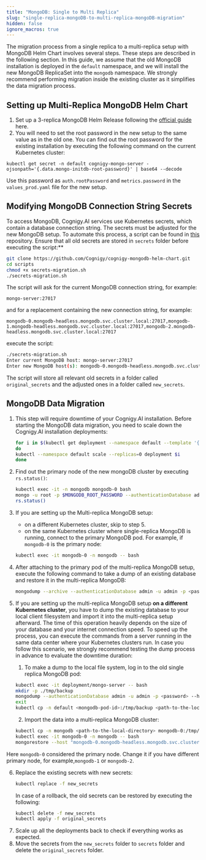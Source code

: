 ```yaml
---
title: "MongoDB: Single to Multi Replica"
slug: "single-replica-mongoDB-to-multi-replica-mongoDB-migration"
hidden: false
ignore_macros: true
---
```


The migration process from a single replica to a multi-replica setup with MongoDB Helm Chart involves several steps. These steps are described in the following section. In this guide, we assume that the old MongoDB installation is deployed in the `default` namespace, and we will install the new MongoDB ReplicaSet into the `mongodb` namespace. We strongly recommend performing migration inside the existing cluster as it simplifies the data migration process. 

## Setting up Multi-Replica MongoDB Helm Chart

1. Set up a 3-replica MongoDB Helm Release following the [official guide](https://github.com/Cognigy/cognigy-mongodb-helm-chart) here.
2. You will need to set the root password in the new setup to the same value as in the old one. You can find out the root password for the existing installation by executing the following command on the current Kubernetes cluster:
```
kubectl get secret -n default cognigy-mongo-server -ojsonpath='{.data.mongo-initdb-root-password}' | base64 --decode
```
Use this password as `auth.rootPassword` and `metrics.password` in the `values_prod.yaml` file for the new setup.

## Modifying MongoDB Connection String Secrets

To access MongoDB, Cognigy.AI services use Kubernetes secrets, which contain a database connection string. The secrets must be adjusted for the new MongoDB setup. To automate this process, a script can be found in [this](https://github.com/Cognigy/cognigy-mongodb-helm-chart) repository. Ensure that all old secrets are stored in `secrets` folder before executing the script:**
```bash
git clone https://github.com/Cognigy/cognigy-mongodb-helm-chart.git
cd scripts
chmod +x secrets-migration.sh
./secrets-migration.sh
```
The script will ask for the current MongoDB connection string, for example:
```
mongo-server:27017
```
and for a replacement containing the new connection string, for example:
```
mongodb-0.mongodb-headless.mongodb.svc.cluster.local:27017,mongodb-1.mongodb-headless.mongodb.svc.cluster.local:27017,mongodb-2.mongodb-headless.mongodb.svc.cluster.local:27017
```
execute the script: 
```bash
./secrets-migration.sh
Enter current MongoDB host: mongo-server:27017
Enter new MongoDB host(s): mongodb-0.mongodb-headless.mongodb.svc.cluster.local:27017,mongodb-1.mongodb-headless.mongodb.svc.cluster.local:27017,mongodb-2.mongodb-headless.mongodb.svc.cluster.local:27017
```
The script will store all relevant old secrets in a folder called `original_secrets` and the adjusted ones in a folder called `new_secrets`.

## MongoDB Data Migration

1. This step will require downtime of your Cognigy.AI installation. Before starting the MongoDB data migration, you need to scale down the Cognigy.AI installation deployments:
    ```bash
    for i in $(kubectl get deployment --namespace default --template '{{range .items}}{{.metadata.name}}{{"\n"}}{{end}}'|grep service-)
    do
    kubectl --namespace default scale --replicas=0 deployment $i
    done
    ```

2. Find out the primary node of the new mongoDB cluster by executing `rs.status()`:
    ```bash
    kubectl exec -it -n mongodb mongodb-0 bash
    mongo -u root -p $MONGODB_ROOT_PASSWORD --authenticationDatabase admin
    rs.status()
    ```

3. If you are setting up the Multi-replica MongoDB setup:
   
    * on a different Kubernetes cluster, skip to step 5. 
    * on the same Kubernetes cluster where single-replica MongoDB is running, connect to the primary MongoDB pod. For example, if  `mongodb-0` is the primary node:
    ```bash
    kubectl exec -it mongodb-0 -n mongodb -- bash
    ```

4. After attaching to the primary pod of the multi-replica MongoDB setup, execute the following command to take a dump of an existing database and restore it in the multi-replica MongoDB:
    ```bash
    mongodump --archive --authenticationDatabase admin -u admin -p <password> --host "mongo-server.default.svc:27017" | mongorestore --host "mongodb-0.mongodb-headless.mongodb.svc.cluster.local:27017" --authenticationDatabase admin -u root -p <password> --archive --drop
    ```

5.  If you are setting up the multi-replica MongoDB setup **on a different Kubernetes cluster**, you have to dump the existing database to your local client filesystem and import it into the multi-replica setup afterward. The time of this operation heavily depends on the size of your database and your internet connection speed. To speed up the process, you can execute the commands from a server running in the same data center where your Kubernetes clusters run. In case you follow this scenario, we strongly recommend testing the dump process in advance to evaluate the downtime duration:

    1.  To make a dump to the local file system, log in to the old single replica MongoDB pod:
    ```bash
    kubectl exec -it deployment/mongo-server -- bash
    mkdir -p ./tmp/backup
    mongodump --authenticationDatabase admin -u admin -p <password> --host "mongo-server.default.svc:27017" --out ./tmp/backup
    exit
    kubectl cp -n default <mongodb-pod-id>:/tmp/backup <path-to-the-local-directory>
    ```
    2. Import the data into a multi-replica MongoDB cluster:
    ```bash
    kubectl cp -n mongodb <path-to-the-local-directory> mongodb-0:/tmp/
    kubectl exec -it mongodb-0 -n mongodb -- bash
    mongorestore --host "mongodb-0.mongodb-headless.mongodb.svc.cluster.local:27017" --authenticationDatabase admin -u root -p <password> ./tmp/<backup-folder>
    ```
   Here `mongodb-0` considered the primary node. Change it if you have different primary node, for example,`mongodb-1` or `mongodb-2`.

6. Replace the existing secrets with new secrets:
    ```bash
    kubectl replace -f new_secrets
    ```
   In case of a rollback, the old secrets can be restored by executing the following:
    ```bash
    kubectl delete -f new_secrets
    kubectl apply -f original_secrets
    ```
7. Scale up all the deployments back to check if everything works as expected.
8. Move the secrets from the `new_secrets` folder to `secrets` folder and delete the `original_secrets` folder.